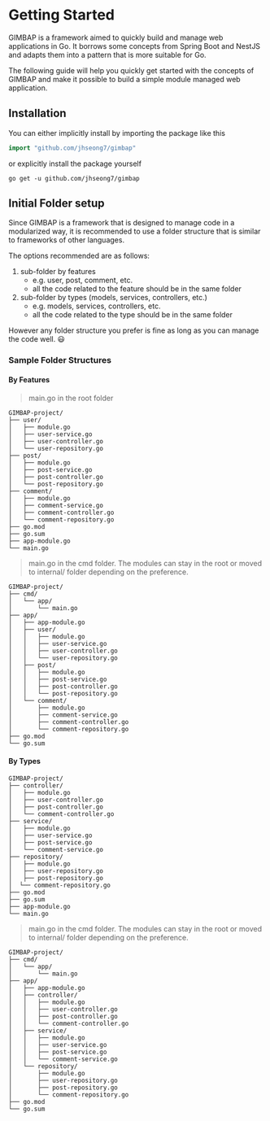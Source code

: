 # Getting Started

GIMBAP is a framework aimed to quickly build and manage web applications in Go. It borrows some concepts from Spring Boot and NestJS and adapts them into a pattern that is more suitable for Go.

The following guide will help you quickly get started with the concepts of GIMBAP and make it possible to build a simple module managed web application.

## Installation

You can either implicitly install by importing the package like this

```go
import "github.com/jhseong7/gimbap"
```

or explicitly install the package yourself

```shell
go get -u github.com/jhseong7/gimbap
```

## Initial Folder setup

Since GIMBAP is a framework that is designed to manage code in a modularized way, it is recommended to use a folder structure that is similar to frameworks of other languages.

The options recommended are as follows:

1. sub-folder by features
   - e.g. user, post, comment, etc.
   - all the code related to the feature should be in the same folder
2. sub-folder by types (models, services, controllers, etc.)
   - e.g. models, services, controllers, etc.
   - all the code related to the type should be in the same folder

However any folder structure you prefer is fine as long as you can manage the code well. 😃

### Sample Folder Structures

#### By Features

> main.go in the root folder

```shell
GIMBAP-project/
├── user/
│   ├── module.go
│   ├── user-service.go
│   ├── user-controller.go
│   └── user-repository.go
├── post/
│   ├── module.go
│   ├── post-service.go
│   ├── post-controller.go
│   └── post-repository.go
├── comment/
│   ├── module.go
│   ├── comment-service.go
│   ├── comment-controller.go
│   └── comment-repository.go
├── go.mod
├── go.sum
├── app-module.go
└── main.go
```

> main.go in the cmd folder. The modules can stay in the root or moved to internal/ folder depending on the preference.

```shell
GIMBAP-project/
├── cmd/
│   └── app/
│       └── main.go
├── app/
│   ├── app-module.go
│   ├── user/
│   │   ├── module.go
│   │   ├── user-service.go
│   │   ├── user-controller.go
│   │   └── user-repository.go
│   ├── post/
│   │   ├── module.go
│   │   ├── post-service.go
│   │   ├── post-controller.go
│   │   └── post-repository.go
│   └── comment/
│       ├── module.go
│       ├── comment-service.go
│       ├── comment-controller.go
│       └── comment-repository.go
├── go.mod
└── go.sum
```

#### By Types

```shell
GIMBAP-project/
├── controller/
│   ├── module.go
│   ├── user-controller.go
│   ├── post-controller.go
│   └── comment-controller.go
├── service/
│   ├── module.go
│   ├── user-service.go
│   ├── post-service.go
│   └── comment-service.go
├── repository/
│   ├── module.go
│   ├── user-repository.go
│   ├── post-repository.go
│  └── comment-repository.go
├── go.mod
├── go.sum
├── app-module.go
└── main.go
```

> main.go in the cmd folder. The modules can stay in the root or moved to internal/ folder depending on the preference.

```shell
GIMBAP-project/
├── cmd/
│   └── app/
│       └── main.go
├── app/
│   ├── app-module.go
│   ├── controller/
│   │   ├── module.go
│   │   ├── user-controller.go
│   │   ├── post-controller.go
│   │   └── comment-controller.go
│   ├── service/
│   │   ├── module.go
│   │   ├── user-service.go
│   │   ├── post-service.go
│   │   └── comment-service.go
│   └── repository/
│       ├── module.go
│       ├── user-repository.go
│       ├── post-repository.go
│       └── comment-repository.go
├── go.mod
└── go.sum
```
